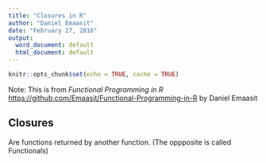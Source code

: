 ```yaml
---
title: "Closures in R"
author: "Daniel Emaasit"
date: "February 27, 2016"
output:
  word_document: default
  html_document: default
---
```


```r
knitr::opts_chunk$set(echo = TRUE, cache = TRUE)
```

Note: This is from *Functional Programming in R*  [https://github.com/Emaasit/Functional-Programming-in-R](https://github.com/Emaasit/Functional-Programming-in-R) by Daniel Emaasit   


## Closures
Are functions returned by another function. (The oppposite is called Functionals)  